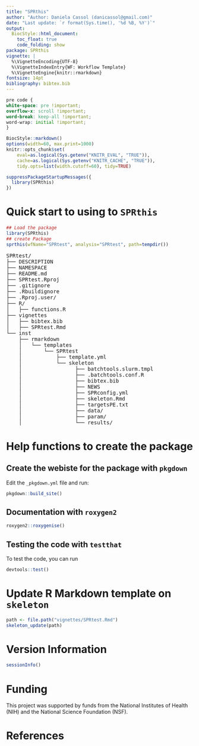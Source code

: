 ```yaml
---
title: "SPRthis" 
author: "Author: Daniela Cassol (danicassol@gmail.com)"
date: "Last update: `r format(Sys.time(), '%d %B, %Y')`" 
output:
  BiocStyle::html_document:
    toc_float: true
    code_folding: show
package: SPRthis
vignette: |
  %\VignetteEncoding{UTF-8}
  %\VignetteIndexEntry{WF: Workflow Template}
  %\VignetteEngine{knitr::rmarkdown}
fontsize: 14pt
bibliography: bibtex.bib
---
```


```css
pre code {
white-space: pre !important;
overflow-x: scroll !important;
word-break: keep-all !important;
word-wrap: initial !important;
}
```

<!--
- Compile from command-line
Rscript -e "rmarkdown::render('SPRthis.Rmd', c('BiocStyle::html_document'), clean=F); knitr::knit('SPRthis.Rmd', tangle=TRUE)"; Rscript -e "rmarkdown::render('SPRthis.Rmd', c('BiocStyle::pdf_document'))"
-->

```r
BiocStyle::markdown()
options(width=60, max.print=1000)
knitr::opts_chunk$set(
    eval=as.logical(Sys.getenv("KNITR_EVAL", "TRUE")),
    cache=as.logical(Sys.getenv("KNITR_CACHE", "TRUE")), 
    tidy.opts=list(width.cutoff=60), tidy=TRUE)
```

```r
suppressPackageStartupMessages({
  library(SPRthis)
})
```

# Quick start to using to `SPRthis`

```r
## Load the package
library(SPRthis)
## create Package
sprthis(wfName="SPRtest", analysis="SPRtest", path=tempdir())
```

<pre>
SPRtest/  
├── DESCRIPTION 
├── NAMESPACE 
├── README.md 
├── SPRtest.Rproj 
├── .gitignore
├── .Rbuildignore
├── .Rproj.user/  
├── R/
│   ├── functions.R
├── vignettes 
│   ├── bibtex.bib
│   ├── SPRtest.Rmd  
└── inst 
    ├── rmarkdown 
    │   └── templates
    │       └── SPRtest
    │           ├── template.yml
    │           └── skeleton
    │                 ├── batchtools.slurm.tmpl
    │                 ├── .batchtools.conf.R
    │                 ├── bibtex.bib 
    │                 ├── NEWS
    │                 ├── SPRconfig.yml
    │                 ├── skeleton.Rmd 
    │                 ├── targetsPE.txt 
    │                 ├── data/
    │                 ├── param/
    │                 └── results/
</pre>

# Help functions to create the package

## Create the webiste for the package with `pkgdown`

Edit the `_pkgdown.yml` file and run:

```r
pkgdown::build_site() 
```

## Documentation with `roxygen2`

```r
roxygen2::roxygenise()
```

## Testing the code with `testthat`

To test the code, you can run

```r
devtools::test()
```

# Update R Markdown template on `skeleton`

```r
path <- file.path("vignettes/SPRtest.Rmd")
skeleton_update(path)
```

# Version Information

```r
sessionInfo()
```

# Funding

This project was supported by funds from the National Institutes of
Health (NIH) and the National Science Foundation (NSF).

# References

